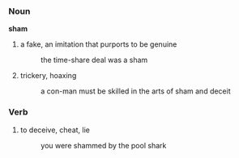 ===Noun===
'''sham'''

#a fake, an imitation that purports to be genuine
#: the time-share deal was a sham
#trickery, hoaxing
#: a con-man must be skilled in the arts of sham and deceit

===Verb===

#to deceive, cheat, lie
#: you were shammed by the pool shark